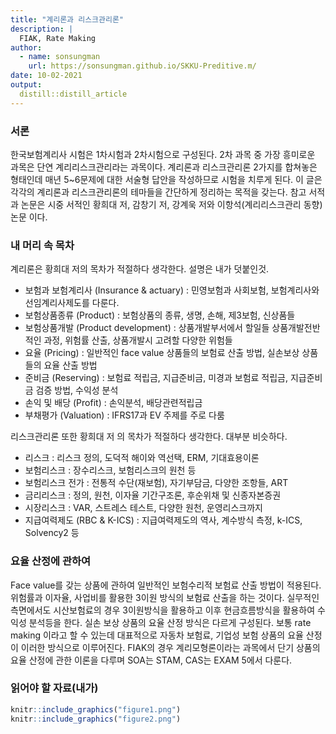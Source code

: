 ```yaml
---
title: "계리론과 리스크관리론"
description: |
  FIAK, Rate Making
author:
  - name: sonsungman
    url: https://sonsungman.github.io/SKKU-Preditive.m/
date: 10-02-2021
output:
  distill::distill_article
---
```


### 서론

한국보험계리사 시험은 1차시험과 2차시험으로 구성된다. 2차 과목 중 가장 흥미로운 과목은 단연 계리리스크관리라는 과목이다. 계리론과 리스크관리론 2가지를 합쳐놓은 형태인데 매년 5~6문제에 대한 서술형 답안을 작성하므로 시험을 치루게 된다. 이 글은 각각의 계리론과 리스크관리론의 테마들을 간단하게 정리하는 목적을 갖는다. 참고 서적과 논문은 시중 서적인 황희대 저, 감창기 저, 강계욱 저와 이항석(계리리스크관리 동향) 논문 이다.

### 내 머리 속 목차

계리론은 황희대 저의 목차가 적절하다 생각한다. 설명은 내가 덧붙인것.

- 보험과 보험계리사 (Insurance & actuary) : 민영보험과 사회보험, 보험계리사와 선임계리사제도를 다룬다.
- 보험상품종류 (Product) : 보험상품의 종류, 생명, 손해, 제3보험, 신상품들
- 보험상품개발 (Product development) : 상품개발부서에서 할일들 상품개발전반적인 과정, 위험률 산출, 상품개발시 고려할 다양한 위험들
- 요율 (Pricing) : 일반적인 face value 상품들의 보험료 산출 방법, 실손보상 상품들의 요율 산출 방법
- 준비금 (Reserving) : 보험료 적립금, 지급준비금, 미경과 보험료 적립금, 지급준비금 검증 방법, 수익성 분석
- 손익 및 배당 (Profit) : 손익분석, 배당관련적립금
- 부채평가 (Valuation) : IFRS17과 EV 주제를 주로 다룸

리스크관리론 또한 황희대 저 의 목차가 적절하다 생각한다. 대부분 비슷하다.

- 리스크 : 리스크 정의, 도덕적 해이와 역선택, ERM, 기대효용이론
- 보험리스크 : 장수리스크, 보험리스크의 원천 등
- 보험리스크 전가 : 전통적 수단(재보험), 자기부담금, 다양한 조항들, ART
- 금리리스크 : 정의, 원천, 이자율 기간구조론, 후순위채 및 신종자본증권
- 시장리스크 : VAR, 스트레스 테스트, 다양한 원천, 운영리스크까지
- 지급여력제도 (RBC & K-ICS) : 지급여력제도의 역사, 계수방식 측정, k-ICS, Solvency2 등

### 요율 산정에 관하여

Face value를 갖는 상품에 관하여 일반적인 보험수리적 보험료 산출 방법이 적용된다. 위험률과 이자율, 사업비를 활용한 3이원 방식의 보험료 산출을 하는 것이다. 실무적인 측면에서도 시산보험료의 경우 3이원방식을 활용하고 이후 현금흐름방식을 활용하여 수익성 분석등을 한다. 실손 보상 상품의 요율 산정 방식은 다르게 구성된다. 보통 rate making 이라고 할 수 있는데 대표적으로 자동차 보험료, 기업성 보험 상품의 요율 산정이 이러한 방식으로 이루어진다. FIAK의 경우 계리모형론이라는 과목에서 단기 상품의 요율 산정에 관한 이론을 다루며 SOA는 STAM, CAS는 EXAM 5에서 다룬다. 

### 읽어야 할 자료(내가)

```r
knitr::include_graphics("figure1.png")
knitr::include_graphics("figure2.png")
```

